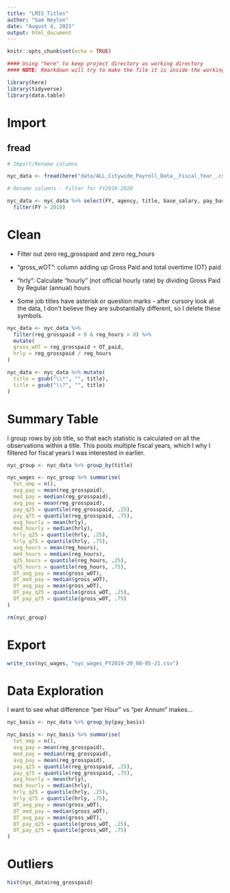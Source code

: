 ```yaml
---
title: "LMIS_Titles"
author: "Sam Neylon"
date: "August 4, 2021"
output: html_document
---
```


```r
knitr::opts_chunk$set(echo = TRUE)

#### Using "here" to keep project directory as working directory
#### NOTE: Rmarkdown will try to make the file it is inside the working directory, but "here" should fix it.

library(here)
library(tidyverse)
library(data.table)

```
  
# Import

## fread

```r

# Import/Rename columns

nyc_data <- fread(here("data/ALL_Citywide_Payroll_Data__Fiscal_Year_.csv"), col.names = c("FY", "payroll_num", "agency", "last", "first", "ME", "start_date", "borough", "title", "leave_status", "base_salary", "pay_basis", "reg_hours", "reg_grosspaid", "OT_hrs", "OT_paid", "total_otherPay"))

# Rename columns - Filter for FY2019-2020

nyc_data <- nyc_data %>% select(FY, agency, title, base_salary, pay_basis, reg_hours, reg_grosspaid, OT_hrs, OT_paid, total_otherPay) %>% 
  filter(FY > 2018)


```

# Clean

* Filter out zero reg_grosspaid and zero reg_hours
* "gross_wOT": column adding up Gross Paid and total overtime (OT) paid
* "hrly": Calculate "hourly" (not official hourly rate) by dividing Gross Paid by Regular (annual) hours

* Some job titles have asterisk or question marks - after cursory look at the data, I don't believe they are substantially different, so I delete these symbols.

```r

nyc_data <- nyc_data %>%
  filter(reg_grosspaid > 0 & reg_hours > 0) %>% 
  mutate(
  gross_wOT = reg_grosspaid + OT_paid,
  hrly = reg_grosspaid / reg_hours
)

nyc_data <- nyc_data %>% mutate(
  title = gsub("\\*", "", title),
  title = gsub("\\?", "", title)
)

```

# Summary Table

I group rows by job title, so that each statistic is calculated on all the observations within a title. This pools multiple fiscal years, which I why I filtered for fiscal years I was interested in earlier.

```r

nyc_group <- nyc_data %>% group_by(title)

nyc_wages <- nyc_group %>% summarise(
  tot_emp = n(),
  avg_pay = mean(reg_grosspaid),
  med_pay = median(reg_grosspaid),
  avg_pay = mean(reg_grosspaid),
  pay_q25 = quantile(reg_grosspaid, .25),
  pay_q75 = quantile(reg_grosspaid, .75),
  avg_hourly = mean(hrly),
  med_hourly = median(hrly),
  hrly_q25 = quantile(hrly, .25),
  hrly_q75 = quantile(hrly, .75),
  avg_hours = mean(reg_hours),
  med_hours = median(reg_hours),
  q25_hours = quantile(reg_hours, .25),
  q75_hours = quantile(reg_hours, .75),
  OT_avg_pay = mean(gross_wOT),
  OT_med_pay = median(gross_wOT),
  OT_avg_pay = mean(gross_wOT),
  OT_pay_q25 = quantile(gross_wOT, .25),
  OT_pay_q75 = quantile(gross_wOT, .75)
)

rm(nyc_group)

```
 
# Export

```r

write_csv(nyc_wages, "nyc_wages_FY2019-20_08-05-21.csv")

```

# Data Exploration

I want to see what difference "per Hour" vs "per Annum" makes...

```r

nyc_basis <- nyc_data %>% group_by(pay_basis)

nyc_basis <- nyc_basis %>% summarise(
  tot_emp = n(),
  avg_pay = mean(reg_grosspaid),
  med_pay = median(reg_grosspaid),
  avg_pay = mean(reg_grosspaid),
  pay_q25 = quantile(reg_grosspaid, .25),
  pay_q75 = quantile(reg_grosspaid, .75),
  avg_hourly = mean(hrly),
  med_hourly = median(hrly),
  hrly_q25 = quantile(hrly, .25),
  hrly_q75 = quantile(hrly, .75),
  OT_avg_pay = mean(gross_wOT),
  OT_med_pay = median(gross_wOT),
  OT_avg_pay = mean(gross_wOT),
  OT_pay_q25 = quantile(gross_wOT, .25),
  OT_pay_q75 = quantile(gross_wOT, .75)
)


```

# Outliers

```r

hist(nyc_data$reg_grosspaid)

```




